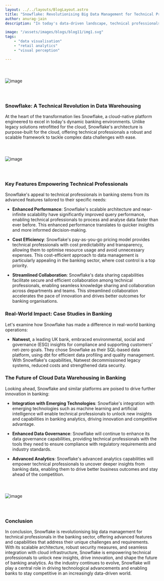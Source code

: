 ```yaml
---
layout: ../../layouts/BlogLayout.astro
title: "Snowflake: Revolutionising Big Data Management for Technical Professionals in the Banking Sector"
author: anurag-jain
description: "In today's data-driven landscape, technical professionals in the banking industry are grappling with the challenge of managing vast datasets while deriving actionable insights efficiently. Traditional on-premises data warehousing solutions, once stalwarts of data management, are now showing their limitations in scalability, agility, and cost-effectiveness. This is where cloud data warehousing, led by Snowflake, a leading platform in this domain, is making significant strides. In this article, we'll delve into how Snowflake's advanced capabilities are transforming big data management specifically for technical workers in the banking sector, and how it's shaping the future of data analytics in the industry."

image: "/assets/images/blogs/blog11/img1.svg"
tags:
    - "data visualisation"
    - "retail analytics"
    - "visual perception"

---
```


<img src="/assets/images/blogs/blog11/img1.svg" alt="image" style="margin:2.5rem auto;"/>

<Quote quote={quote}/>

### Snowflake: A Technical Revolution in Data Warehousing

At the heart of the transformation lies Snowflake, a cloud-native platform engineered to excel in today's dynamic banking environments. Unlike legacy solutions retrofitted for the cloud, Snowflake's architecture is purpose-built for the cloud, offering technical professionals a robust and scalable framework to tackle complex data challenges with ease.

<img src="/assets/images/blogs/blog11/img2.svg" alt="image" style="margin:2.5rem auto;"/>

### Key Features Empowering Technical Professionals

Snowflake's appeal to technical professionals in banking stems from its advanced features tailored to their specific needs:

- **Enhanced Performance**: Snowflake's scalable architecture and near-infinite scalability have significantly improved query performance, enabling technical professionals to process and analyse data faster than ever before. This enhanced performance translates to quicker insights and more informed decision-making.

- **Cost Efficiency**: Snowflake's pay-as-you-go pricing model provides technical professionals with cost predictability and transparency, allowing them to optimise resource usage and avoid unnecessary expenses. This cost-efficient approach to data management is particularly appealing in the banking sector, where cost control is a top priority.

- **Streamlined Collaboration**: Snowflake's data sharing capabilities facilitate secure and efficient collaboration among technical professionals, enabling seamless knowledge sharing and collaboration across departments and teams. This streamlined collaboration accelerates the pace of innovation and drives better outcomes for banking organisations.

### Real-World Impact: Case Studies in Banking

Let's examine how Snowflake has made a difference in real-world banking operations:

- **Natwest**, a leading UK bank, embraced environmental, social and governance (ESG) insights for compliance and supporting customers’ net-zero goals. They chose Snowflake as their SQL-based data platform, using dbt for efficient data profiling and quality management. With Snowflake's capabilities, Natwest decommissioned legacy systems, reduced costs and strengthened data security.

### The Future of Cloud Data Warehousing in Banking

Looking ahead, Snowflake and similar platforms are poised to drive further innovation in banking:

- **Integration with Emerging Technologies**: Snowflake's integration with emerging technologies such as machine learning and artificial intelligence will enable technical professionals to unlock new insights and capabilities in banking analytics, driving innovation and competitive advantage.

- **Enhanced Data Governance**: Snowflake will continue to enhance its data governance capabilities, providing technical professionals with the tools they need to ensure compliance with regulatory requirements and industry standards.

- **Advanced Analytics**: Snowflake's advanced analytics capabilities will empower technical professionals to uncover deeper insights from banking data, enabling them to drive better business outcomes and stay ahead of the competition.

<img src="/assets/images/blogs/blog11/img3.svg" alt="image" style="margin:2.5rem auto;"/>

### Conclusion

In conclusion, Snowflake is revolutionising big data management for technical professionals in the banking sector, offering advanced features and capabilities that address their unique challenges and requirements. With its scalable architecture, robust security measures, and seamless integration with cloud infrastructure, Snowflake is empowering technical professionals to unlock new insights, drive innovation, and shape the future of banking analytics. As the industry continues to evolve, Snowflake will play a central role in driving technological advancements and enabling banks to stay competitive in an increasingly data-driven world.


